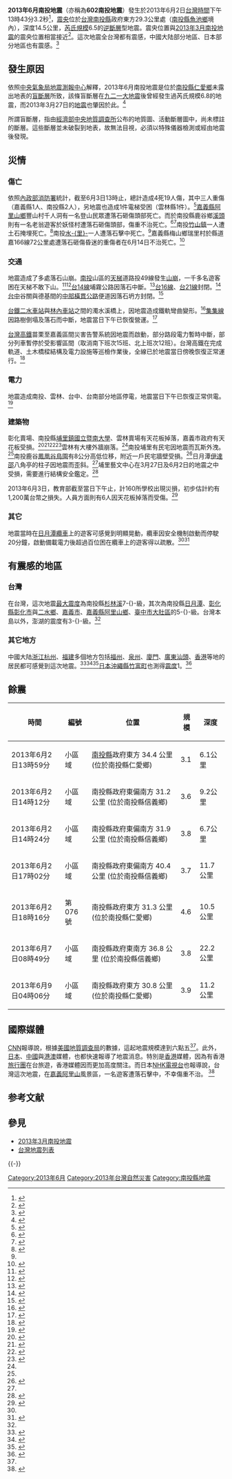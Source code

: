 {{noteTA
|G1 = Earthquake}}

{{Infobox earthquake
|標題 = 2013年6月南投地震<br/>（602地震／仁愛地震）
|日期 = 2013年6月2日
|image= 2013年6月南投地震台21線落石.jpg
| time = 13時43分3.2秒（[[UTC+8|UTC+8]]）
| map2 = {{Location map+ |Taiwan|width=270|relief=1|float=center|caption=
| places =
{{Location map~|Taiwan|lat=24.136|long=120.685|label=臺中|position=left|mark=Green pog.svg}}
{{Location map~|Taiwan|lat=23.99|long=121.61|label=花蓮|position=left|mark=Green pog.svg}}
{{Location map~|Taiwan
 | label=
 | lat=23.86
 | long=120.97
 | mark=Bullseye1.png
 | marksize=40
 | position=top}}
}}
|map2_caption = 震央位置圖
|規模 = 6.5[[芮氏地震規模|M<sub>L</sub>]]
|深度 = 14.5公里
|震中 = {{coord|23.86|||N|120.97|||E}}
| intensity   = VII <ref name="USGS">{{cite web|language=EN|url=http://earthquake.usgs.gov/earthquakes/eventpage/usb000hbrt#impact_dyfi|title=M6.2 - 25km SE of Buli, Taiwan|author=|publisher=USGS|date=|accessdate=2016-02-08|archive-date=2013-06-08|archive-url=https://web.archive.org/web/20130608022640/http://earthquake.usgs.gov/earthquakes/eventpage/usb000hbrt#impact_dyfi|dead-url=no}}</ref>
|影響地區 = {{ROC-TW}}<br/>[[嘉義縣|嘉義縣]]、[[南投縣|南投縣]]、[[雲林縣|雲林縣]]
|傷亡 = 死亡：5人<br>受傷：18人
}}

'''2013年6月南投地震'''（亦稱為'''602南投地震'''）發生於2013年6月2日[[台灣時間|台灣時間]]下午13時43分3.2秒<ref>{{cite web|language=zh-hk|url=http://www.apdnews.com/news/27420.html|title=台湾南投发生6.7级地震|author=|publisher=vup 新華社/亚太日报|date=|accessdate=2013-06-02|deadurl=yes|archiveurl=https://web.archive.org/web/20130622152528/http://www.apdnews.com/news/27420.html|archivedate=2013-06-22}}</ref>，[[震央|震央]]位於[[台灣|台灣]][[南投縣|南投縣]]政府東方29.3公里處（[[南投縣|南投縣]][[魚池鄉_(臺灣)|魚池鄉]]境內），深度14.5公里，[[芮氏規模|芮氏規模]]6.5的[[逆斷層|逆斷層]]型地震。震央位置與[[2013年3月南投地震|2013年3月南投地震]]的震央位置相當接近<ref name="中央氣象局 地震報告">{{cite web|language=zh-tw|url=http://scweb.cwb.gov.tw/GraphicContent.aspx?ItemId=49&fileString=2013060213430365075|title=地震報告|author=|publisher=[[中央氣象局|中央氣象局]]|accessdate=2016-05-08|archive-date=2020-10-23|archive-url=https://web.archive.org/web/20201023220859/http://scweb.cwb.gov.tw/GraphicContent.aspx?ItemId=49&fileString=2013060213430365075|dead-url=yes}}</ref>。這次地震全台灣都有震感，中國大陆部分地區、日本部分地區也有震感。<ref>{{cite web|language=zh-tw|url=http://www.ettoday.net/news/20130602/216016.htm|title=快訊／南投仁愛鄉「極淺地震」離島澎湖也有感|author=|publisher=東森新聞|date=|accessdate=2013-06-02|archive-date=2019-06-29|archive-url=https://web.archive.org/web/20190629012602/https://www.ettoday.net/news/20130602/216016.htm|dead-url=no}}</ref>

== 發生原因 ==
依照[[中央氣象局|中央氣象局]][[地震測報中心|地震測報中心]]解釋，2013年6月南投地震是位於[[南投縣|南投縣]][[仁愛鄉|仁愛鄉]]未露出地表的[[盲斷層|盲斷層]]所致，該條盲斷層在[[九二一大地震|九二一大地震]]後曾經發生過芮氏規模6.8的地震，而2013年3月27日的[[2013年3月南投地震|地震]]也肇因於此。<ref>{{cite web|language=zh-tw|url=http://www.cna.com.tw/News/FirstNews/201306020058-1.aspx|title=6.3地震 又是仁愛盲斷層|author=|publisher=中央社|date=|accessdate=2013-06-02|archive-date=2016-03-14|archive-url=https://web.archive.org/web/20160314032740/http://www.cna.com.tw/news/firstnews/201306020058-1.aspx|dead-url=no}}</ref>

所謂盲斷層，指由[[經濟部中央地質調查所|經濟部中央地質調查所]]公布的地質圖、活動斷層圖中，尚未標註的斷層。這些斷層並未破裂到地表，故無法目視，必須以特殊儀器檢測或經由地震後發現。

== 災情 ==
=== 傷亡 ===
依照[[內政部消防署|內政部消防署]]統計，截至6月3日13時止，總計造成4死19人傷，其中三人重傷（嘉義縣1人、南投縣2人），另地震也造成1件電梯受困（雲林縣1件）。<ref>{{cite web | language = zh-tw | publisher = 內政部消防署 | title = 0602地震 | url = http://eoc.nfa.gov.tw/eoc/index.aspx?ID=27 | author =  | date = 2013-06-03 | accessdate = 2013-06-11 | archive-date = 2018-01-20 | archive-url = https://web.archive.org/web/20180120065658/http://eoc.nfa.gov.tw/eoc/index.aspx?ID=27 | dead-url = yes }}</ref>[[嘉義縣|嘉義縣]][[阿里山鄉|阿里山鄉]]豐山村千人洞有一名登山民眾遭落石砸傷頭部死亡。而於南投縣鹿谷鄉[[溪頭|溪頭]]則有一名老翁遊客於妖怪村遭落石砸傷頭部，傷重不治死亡。<ref>{{cite web|language=zh-tw|url=http://www.cna.com.tw/Topic/Popular/3744-1/201306020040-1.aspx|title=地震 嘉義1人遭落石砸傷|author=|publisher=[[中央通訊社|中央通訊社]]|date=2013-06-02|accessdate=2013-06-02|archive-date=2018-01-20|archive-url=https://web.archive.org/web/20180120065821/http://www.cna.com.tw/Topic/Popular/3744-1/201306020040-1.aspx|dead-url=yes}}</ref><ref>{{cite web|language=zh-tw|url=http://www.cna.com.tw/News/aSOC/201306020243-1.aspx|title=南投地震 1死1失蹤19傷|publisher=[[中央通訊社|中央通訊社]]|date=2013-06-02|accessdate=2013-06-02|archive-date=2018-01-20|archive-url=https://web.archive.org/web/20180120065824/http://www.cna.com.tw/News/aSOC/201306020243-1.aspx|dead-url=yes}}</ref>南投[[竹山鎮_(台灣)|竹山鎮]]一人遭土石掩埋死亡。<ref name="中央社 南投地震 死者增為4人">{{cite web|language=zh-tw|url=http://www.cna.com.tw/News/FirstNews/201306030039-1.aspx|title=南投地震 死者增為4人|publisher=中央通訊社|date=2013-06-03|accessdate=2013-06-03|archive-date=2018-08-15|archive-url=https://web.archive.org/web/20180815160741/http://www.cna.com.tw/News/FirstNews/201306030039-1.aspx|dead-url=no}}</ref>南投[[水里鄉|水-{里}-]]一人遭落石擊中死亡。<ref name="中央社 南投地震 死者增為4人"></ref>嘉義縣梅山鄉瑞里村於縣道嘉166線72公里處遭落石砸傷昏迷的重傷者在6月14日不治死亡。<ref>{{Cite web |url=http://www.cna.com.tw/News/aSOC/201306140326-1.aspx |title=存档副本 |access-date=2013-06-15 |archive-url=https://web.archive.org/web/20131102091444/http://www.cna.com.tw/News/aSOC/201306140326-1.aspx |archive-date=2013-11-02 |dead-url=yes }}</ref>

=== 交通 ===
地震造成了多處落石山崩。[[南投縣|南投]]山區的[[天梯_(竹山鎮)|天梯]]道路投49線發生[[山崩|山崩]]，一千多名遊客困在天梯不敢下山。<ref>{{cite web|language=zh-hk|url=http://news.on.cc/cnt/china/20130602/bkn-20130602153653571-0602_00922_001.html|title=台地震至少1人死亡8傷|publisher=[[東方日報|東方日報]]|date=2013-06-02|accessdate=2013-06-02|archive-url=https://web.archive.org/web/20150402123824/http://news.on.cc/cnt/china/20130602/bkn-20130602153653571-0602_00922_001.html|archive-date=2015-04-02|dead-url=yes}}</ref><ref name="公視 241827">{{cite web|language=zh-tw|url=http://web.pts.org.tw/php/news/view_pda.php?TB=NEWS_V2&NEENO=241827|title=落石像瀑布 信義鄉筆石橋嚴重走山|publisher=公視新聞網|date=2013-06-02|accessdate=2013-06-03}}</ref>[[台14線|台14線]]埔霧公路因落石中斷。<ref>{{cite web|language=zh-tw|url=http://www.appledaily.com.tw/realtimenews/article/local/20130602/183041/%E5%8D%97%E6%8A%95%E5%8F%B014%E7%B7%9A66K%E3%80%80%E8%90%BD%E7%9F%B3%E6%93%8B%E9%81%93%E7%84%A1%E6%B3%95%E9%80%9A%E8%A1%8C|title=南投台14線66K　落石擋道無法通行|publisher=[[蘋果日報|蘋果日報]]|date=|accessdate=2013-06-02|archive-date=2016-05-25|archive-url=https://web.archive.org/web/20160525101208/http://www.appledaily.com.tw/realtimenews/article/local/20130602/183041/%E5%8D%97%E6%8A%95%E5%8F%B014%E7%B7%9A66K%E3%80%80%E8%90%BD%E7%9F%B3%E6%93%8B%E9%81%93%E7%84%A1%E6%B3%95%E9%80%9A%E8%A1%8C|dead-url=no}}</ref>[[台16線|台16線]]、[[台21線|台21線]]封閉。<ref>{{cite web|language=zh-tw|url=http://news.rti.org.tw/index_newsContent.aspx?nid=428054|title=南投強震 全台1死1掩埋3重傷|author=|publisher=中央通訊社|date=2013-06-02|accessdate=2013-06-03|deadurl=yes|archiveurl=https://archive.is/20130708073550/http://news.rti.org.tw/index_newsContent.aspx?nid=428054|archivedate=2013-07-08}}</ref>[[台中|台中]]谷關與德基間的[[中部橫貫公路|中部橫貫公路]]便道因落石坍方封閉。<ref>{{cite web|language=zh-tw|url=http://www.appledaily.com.tw/realtimenews/article/local/20130602/183065/|title=中橫公路傳落石　谷關往德基交通中斷|publisher=[[蘋果日報|蘋果日報]]|date=|accessdate=2013-06-02|archive-date=2016-03-04|archive-url=https://web.archive.org/web/20160304200114/http://www.appledaily.com.tw/realtimenews/article/local/20130602/183065/|dead-url=no}}</ref>

[[台鐵|台鐵]][[二水車站|二水車站]]與[[林內車站|林內車站]]之間的濁水溪橋上，因地震造成鐵軌彎曲變形。<ref>{{cite web|language=zh-tw|url=http://www.cna.com.tw/News/aSOC/201306020310-1.aspx|title=地震 台鐵濁水溪橋鐵軌變形|publisher=中央社|date=2013-06-02|accessdate=2013-06-02|archive-url=https://web.archive.org/web/20130613170157/http://www.cna.com.tw/News/aSOC/201306020310-1.aspx|archive-date=2013-06-13|dead-url=yes}}</ref>[[集集線|集集線]]因路樹倒塌及落石而中斷，地震當日下午已恢復營運。<ref>{{cite web|language=zh-tw|url=http://www.cna.com.tw/News/FirstNews/201306020083-1.aspx|title=南投地震 雙鐵延誤約7萬人|publisher=中央社|date=2013-06-02|accessdate=2013-06-02|archive-date=2016-03-22|archive-url=https://web.archive.org/web/20160322045248/http://www.cna.com.tw/news/firstnews/201306020083-1.aspx|dead-url=no}}</ref>

[[台灣高鐵|台灣高鐵]]苗栗至嘉義區間災害告警系統因地震而啟動，部分路段電力暫時中斷，部分列車暫停於受影響區間（取消南下班次15班、北上班次12班）。台灣高鐵在完成軌道、土木橋樑結構及電力設施等巡檢作業後，全線已於地震當日傍晚恢復正常運行。<ref>{{cite web|language=zh-tw|url=http://www.thsrc.com.tw/tc/about/ab_news_detail.asp?type=1&PKey=%7BE24EBE7C-F700-4D10-946E-1859C8171D03%7D|title=台灣高鐵受今日南投地區地震影響，致部分車次延遲或取消，18時44分起全線恢復正常運行|publisher=台灣高鐵|date=2013-06-02|accessdate=2013-06-03|archive-date=2017-09-12|archive-url=https://web.archive.org/web/20170912190019/http://www.thsrc.com.tw/tc/about/ab_news_detail.asp?type=1&PKey=%7BE24EBE7C-F700-4D10-946E-1859C8171D03%7D|dead-url=no}}</ref>

=== 電力 ===
地震造成南投、雲林、台中、台南部分地區停電，地震當日下午已恢復正常供電。<ref>{{cite web|language=zh-tw|url=http://iservice.libertytimes.com.tw/liveNews/news.php?no=816889&type=%E7%94%9F%E6%B4%BB|title=強震逾3萬戶停電 雲、投縣最多|author=|publisher=自由電子報|date=2013-06-02|accessdate=2013-06-03}}{{dead link|date=十一月 2017 |bot=InternetArchiveBot }}</ref>

=== 建築物 ===
彰化賣場、南投縣[[埔里鎮|埔里鎮]][[國立暨南大學|國立暨南大學]]、雲林賣場有天花板掉落，嘉義市政府有天花板受損。<ref>{{cite web|language=zh-cn|url=http://www.chinanews.com/tw/2013/06-02/4883130.shtml|title=台湾南投发生强震 彰化卖场天花板掉落|publisher=中國新聞網|date=2013-06-02|accessdate=2013-06-02|archive-date=2020-01-30|archive-url=https://web.archive.org/web/20200130172539/http://www.chinanews.com/tw/2013/06-02/4883130.shtml|dead-url=no}}</ref><ref>{{cite web|language=zh-tw|url=http://www.appledaily.com.tw/realtimenews/article/life/20130602/183047/%E5%8D%97%E6%8A%956.3%E5%9C%B0%E9%9C%87%E3%80%80%E6%9A%A8%E5%8D%97%E5%A4%A7%E5%AD%B8%E5%A4%A9%E8%8A%B1%E6%9D%BF%E6%8E%89%E8%90%BD%E5%AD%B8%E7%94%9F%E5%BF%83%E9%A9%9A|title=南投6.3地震　暨南大學天花板掉落學生心驚|publisher=[[蘋果日報|蘋果日報]]|date=|accessdate=2013-06-02|archive-date=2016-05-24|archive-url=https://web.archive.org/web/20160524203741/http://www.appledaily.com.tw/realtimenews/article/life/20130602/183047/%E5%8D%97%E6%8A%956.3%E5%9C%B0%E9%9C%87%E3%80%80%E6%9A%A8%E5%8D%97%E5%A4%A7%E5%AD%B8%E5%A4%A9%E8%8A%B1%E6%9D%BF%E6%8E%89%E8%90%BD%E5%AD%B8%E7%94%9F%E5%BF%83%E9%A9%9A|dead-url=no}}</ref><ref name="華視 天花板崩落.水管爆 雲林災情慘!">{{cite web|language=zh-tw|url=http://news.cts.com.tw/cts/society/201306/201306021252924.html|title=天花板崩落.水管爆 雲林災情慘!|publisher=華視|date=2013-06-02|accessdate=2013-06-03|archive-date=2020-10-28|archive-url=https://web.archive.org/web/20201028054459/http://news.cts.com.tw/cts/society/201306/201306021252924.html|dead-url=no}}</ref><ref>{{cite web|language=zh-cn|url=http://www.chinanews.com/tp/hd2011/2013/06-02/209538.shtml|title=台湾南投6.7级地震嘉义市建筑天花板受损|publisher=中國新聞網|date=2013-06-02|accessdate=2013-06-02|archive-date=2020-10-21|archive-url=https://web.archive.org/web/20201021221643/http://www.chinanews.com/tp/hd2011/2013/06-02/209538.shtml|dead-url=no}}</ref>雲林有大樓外牆崩落。<ref name="華視 天花板崩落.水管爆 雲林災情慘!"></ref>南投埔里有民宅因地震而瓦斯外洩。<ref name="公視 241827"></ref>南投鹿谷[[國立自然科學博物館鳳凰谷鳥園生態園區|鳳凰谷鳥園]]有8公分高低位移，附近一戶民宅牆壁受損。<ref name="NOWnews 鳳凰鳥園山崩位移　日月潭纜車停駛5天">{{cite web|language=zh-tw|url=http://www.nownews.com/2013/06/02/327-2946209.htm|title=鳳凰鳥園山崩位移　日月潭纜車停駛5天|publisher=Nownews今日新聞網|date=2013-06-02|accessdate=2013-06-03}}</ref>日月潭[[伊達邵|伊達邵]]八角亭的柱子因地震而歪斜。<ref name="NOWnews 鳳凰鳥園山崩位移　日月潭纜車停駛5天"></ref>埔里藝文中心在3月27日及6月2日的地震之中受損，需要進行結構安全鑑定。<ref>{{cite web|language=zh-tw|url=http://www.libertytimes.com.tw/2013/new/jun/6/today-center14.htm?Slots=TPhoto|title=埔里演藝廳重創 表演活動停擺|author=|publisher=自由電子報|date=2013-06-06|accessdate=2013-06-09}}{{dead link|date=十一月 2017 |bot=InternetArchiveBot }}</ref>

2013年6月3日，教育部截至當日下午止，計160所學校出現災損，初步估計約有1,200萬台幣之損失。人員方面則有6人因天花板掉落而受傷。<ref>{{cite news|first=|last=|authorlink=|coauthors=|title=校舍位移傾斜 鹿谷國中震出豆腐渣工程|url=http://www.libertytimes.com.tw/2013/new/jun/4/today-t1.htm?Slots=All|work=|publisher=自由時報|date=2013-06-04|accessdate=2013-06-04|deadurl=yes|archiveurl=https://web.archive.org/web/20130604020636/http://www.libertytimes.com.tw/2013/new/jun/4/today-t1.htm?Slots=All|archivedate=2013-06-04}}</ref>

=== 其它 ===
地震當時在[[日月潭纜車|日月潭纜車]]上的遊客可感覺到明顯晃動，纜車因安全機制啟動而停駛20分鐘，啟動備載電力後超過百位困在纜車上的遊客得以疏散。<ref name="NOWnews 鳳凰鳥園山崩位移　日月潭纜車停駛5天"></ref><ref>{{cite web|language=zh-tw|url=http://udn.com/NEWS/NATIONAL/NATS6/7938895.shtml|title=受困日月潭纜車 上百遊客驚魂20分鐘|publisher=聯合報|date=2013-06-03|accessdate=2013-06-03|deadurl=yes|archiveurl=https://web.archive.org/web/20130605133101/http://udn.com/NEWS/NATIONAL/NATS6/7938895.shtml|archivedate=2013-06-05}}</ref>

== 有震感的地區 ==
=== 台灣 ===
在台灣，這次地震[[交通部中央氣象局地震震度分級|最大震度]]為南投縣[[杉林溪|杉林溪]]7-{}-級，其次為南投縣[[日月潭|日月潭]]、[[彰化縣|彰化縣]][[彰化市|彰化市]]與[[二水鄉|二水鄉]]、[[嘉義市|嘉義市]]、[[嘉義縣|嘉義縣]][[阿里山鄉|阿里山鄉]]、[[臺中市|臺中市]][[大肚區|大肚區]]的5-{}-級。台灣本島以外，澎湖的震度有3-{}-級。<ref name="中央氣象局 地震報告"></ref>

=== 其它地方 ===
中國大陆[[浙江|浙江]][[杭州|杭州]]、[[福建|福建]]多個地方包括[[福州|福州]]、[[泉州|泉州]]、[[廈門|廈門]]、[[廣東|廣東]][[汕頭|汕頭]]、[[香港|香港]]等地的居民都可感覺到這次地震。<ref>{{cite web|language=zh-cn|url=http://hznews.hangzhou.com.cn/chengshi/content/2013-06/03/content_4759535.htm|title=台湾南投县6.7级地震 杭州不少高层住户有明显震感|publisher=杭州网|date=2013-06-02|accessdate=2013-06-03|archive-date=2017-09-21|archive-url=https://web.archive.org/web/20170921193943/http://hznews.hangzhou.com.cn/chengshi/content/2013-06/03/content_4759535.htm|dead-url=no}}</ref><ref>{{cite web|language=zh-hk|url=http://www.metroradio.com.hk/997/News/Default.aspx?NewsID=20130602153849|title=福建沿海震感強烈汕頭也感震動|author=|publisher=新城知訊台資訊網|date=2013-06-02|accessdate=2013-06-03|archive-date=2020-09-23|archive-url=https://web.archive.org/web/20200923104727/http://www.metroradio.com.hk/997/News/Default.aspx?NewsID=20130602153849|dead-url=no}}</ref><ref>{{cite web|language=zh-hk|url=http://www.metroradio.com.hk/MetroFinance/News/NewsLive.aspx?NewsID=20130602140359|title=台灣台中6.6級地震本港居民感到震動|publisher=新城知訊台資訊網|date=2013-06-02|accessdate=2013-06-03|deadurl=yes|archiveurl=https://archive.is/20130702042758/http://www.metroradio.com.hk/MetroFinance/News/NewsLive.aspx?NewsID=20130602140359|archivedate=2013-07-02}}</ref>[[日本|日本]][[沖繩縣|沖繩縣]][[竹富町|竹富町]]也測得[[日本氣象廳震度等級|震度]]1。<ref>{{cite web|language=ja|url=http://www.jma.go.jp/jp/quake/8/805/20130602144935495-021443.html|title=地震情報（各地の震度に関する情報）|author=|publisher=気象庁|date=|accessdate=2013-06-02|deadurl=yes|archiveurl=https://archive.is/20130702212631/http://www.jma.go.jp/jp/quake/8/805/20130602144935495-021443.html|archivedate=2013-07-02}}</ref>

== 餘震 ==
{| class="wikitable"
|-
! 時間 !! 編號 !! 位置 !! 規模 !! 深度
|-
| 2013年6月2日13時59分	|| 小區域 || [[南投縣|南投縣]]政府東方 34.4 公里 (位於南投縣仁愛鄉) || 3.1 || 6.1公里
|-
| 2013年6月2日14時12分 || 小區域 || 南投縣政府東偏南方 31.2 公里 (位於南投縣信義鄉) || 3.6 || 9.2公里
|-
| 2013年6月2日14時24分 || 小區域 || 南投縣政府東偏南方 31.9 公里 (位於南投縣信義鄉) || 3.8 || 6.7公里
|-
| 2013年6月2日17時02分 || 小區域 || 南投縣政府東偏南方 40.4 公里 (位於南投縣信義鄉) || 3.7 || 11.7公里
|-
| 2013年6月2日18時16分 || 第076號 || 南投縣政府東方 31.3 公里 (位於南投縣仁愛鄉) || 4.6 || 10.5公里
|-
| 2013年6月7日08時49分 || 小區域 || 南投縣政府東南方 36.8 公里 (位於南投縣信義鄉) || 3.8 || 22.2公里
|-
| 2013年6月9日04時06分	|| 小區域 || 南投縣政府東方 30.8 公里 (位於南投縣仁愛鄉) || 3.9 || 11.2公里
|}

== 國際媒體 ==
[[CNN|CNN]]報導說，根據[[美國地質調查局|美國地質調查局]]的數據，這起地震規模達到六點五<ref name="台灣大地震 世界各大媒體高度關注"/>。此外，[[日本|日本]]、[[中國|中國]]與[[港澳|港澳]]媒體，也都快速報導了地震消息。特別是[[香港|香港]]媒體，因為有香港[[旅行團|旅行團]]在台旅遊，香港媒體因而更加高度關注。而日本[[NHK電視台|NHK電視台]]也報導說，台灣這次地震，在[[嘉義縣|嘉義]][[阿里山鄉|阿里山]]風景區，一名遊客遭落石擊中，不幸傷重不治。
<ref name="台灣大地震 世界各大媒體高度關注">{{cite web|language=zh-tw|url=http://news.chinatimes.com/focus/130501/132013060201046.html|title=台灣大地震 世界各大媒體高度關注|publisher=中廣新聞|date=2013-06-02|accessdate=2013-06-03|deadurl=yes|archiveurl=https://archive.is/20130628213101/http://news.chinatimes.com/focus/130501/132013060201046.html|archivedate=2013-06-28}}</ref>

== 参考文献 ==
{{Reflist|2}}

== 參見 ==
*[[2013年3月南投地震|2013年3月南投地震]]
*[[台灣地震列表|台灣地震列表]]

{{-}}
{{台灣地震}}
{{2013年地震}}
{{portal bar|台灣|地球科學}}
[[Category:2013年6月|Category:2013年6月]]
[[Category:2013年台灣自然災害|Category:2013年台灣自然災害]]
[[Category:南投縣地震|Category:南投縣地震]]
